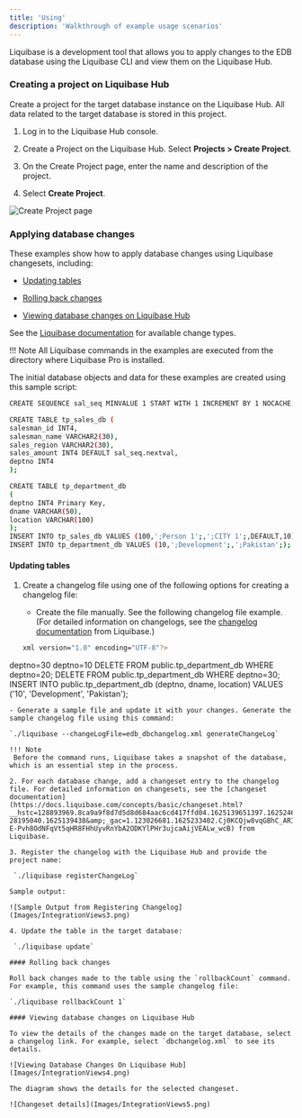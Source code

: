 ```yaml
---
title: 'Using'
description: 'Walkthrough of example usage scenarios'
---
```


Liquibase is a development tool that allows you to apply changes to the EDB database using the Liquibase CLI and view them on the Liquibase Hub.

### Creating a project on Liquibase Hub

Create a project for the target database instance on the Liquibase Hub. All data related to the target database is stored in this project.
    
1. Log in to the Liquibase Hub console.

2. Create a Project on the Liquibase Hub. Select **Projects > Create Project**. 

3. On the Create Project page, enter the name and description of the project.

4. Select **Create Project**.

![Create Project page](Images/IntegrationViews2.png)

### Applying database changes

These examples show how to apply database changes using Liquibase changesets, including:

- [Updating tables](#updating-tables)

- [Rolling back changes](#rolling-back-changes)

- [Viewing database changes on Liquibase Hub](#viewing-database-changes-on-liquibase-hub)


See the [Liquibase documentation](https://docs.liquibase.com/change-types/home.html) for available change types.

!!! Note
    All Liquibase commands in the examples are executed from the directory where Liquibase Pro is installed.

The initial database objects and data for these examples are created using this sample script:

```bash
CREATE SEQUENCE sal_seq MINVALUE 1 START WITH 1 INCREMENT BY 1 NOCACHE;

CREATE TABLE tp_sales_db (
salesman_id INT4,
salesman_name VARCHAR2(30),
sales_region VARCHAR2(30),
sales_amount INT4 DEFAULT sal_seq.nextval,
deptno INT4
);

CREATE TABLE tp_department_db
(
deptno INT4 Primary Key,
dname VARCHAR(50),
location VARCHAR(100)
);
INSERT INTO tp_sales_db VALUES (100,';Person 1';,';CITY 1';,DEFAULT,10);
INSERT INTO tp_department_db VALUES (10,';Development';,';Pakistan';);
```

#### Updating tables 
1. Create a changelog file using one of the following options for creating a changelog file:

   - Create the file manually. See the following changelog file example. (For detailed information on changelogs, see the [changelog documentation](https://docs.liquibase.com/concepts/basic/xml-format.html) from Liquibase.)

   ```bash
   xml version="1.0" encoding="UTF-8"?>
  <databaseChangeLog
      xmlns="http://www.liquibase.org/xml/ns/dbchangelog"
      xmlns:xsi="http://www.w3.org/2001/XMLSchema-instance"
      xmlns:pro="http://www.liquibase.org/xml/ns/pro"
      xsi:schemaLocation="http://www.liquibase.org/xml/ns/dbchangelog
http://www.liquibase.org/xml/ns/dbchangelog/dbchangelog-4.2.xsd
http://www.liquibase.org/xml/ns/pro
http://www.liquibase.org/xml/ns/pro/liquibase-pro-4.2.xsd " changeLogId="9e43abe4-
4a9b-4d38-a485-c68af935bc44">
<changeSet author="kashif" id="100">
  <insert catalogName="edb"
    dbms="postgresql"
    schemaName="public"
    tableName="tp_department_db">
  <column name="deptno" value="20"/>
  <column name="dname" value="QMG"/>
  <column name="location" value="India"/>
  </insert>
  <insert catalogName="edb"
    dbms="postgresql"
    schemaName="public"
    tableName="tp_department_db">
  <column name="deptno" value="30"/>
  <column name="dname" value="CM"/>
  <column name="location" value="Pakistan"/>
  </insert>
  <update catalogName="edb"
  schemaName="public"
  tableName="tp_department_db">
  <column name="dname" value="UPDATED NAME...."/>
  <where>deptno=30</where>
  </update>
  <delete catalogName="edb"
    chemaName="public"
    tableName="tp_department_db">
  <where>deptno=10</where>
  </delete>
<rollback>
DELETE FROM public.tp_department_db WHERE deptno=20;
DELETE FROM public.tp_department_db WHERE deptno=30;
INSERT INTO public.tp_department_db (deptno, dname, location) VALUES ('10',
'Development', 'Pakistan');
</rollback>
</changeSet>
   </databaseChangeLog>
   ```
   - Generate a sample file and update it with your changes. Generate the sample changelog file using this command:

   `./liquibase --changeLogFile=edb_dbchangelog.xml generateChangeLog`

!!! Note
    Before the command runs, Liquibase takes a snapshot of the database, which is an essential step in the process.

2. For each database change, add a changeset entry to the changelog file. For detailed information on changesets, see the [changeset documentation](https://docs.liquibase.com/concepts/basic/changeset.html?__hstc=128893969.8ca9a9f8d7d5d8d684aac6cd417ffd04.1625139651397.1625246103494.1625257119630.4&amp;__hssc=128893969.1.1625257119630&amp;__hsfp=3718144884&amp;_ga=2.245054725.1619392786.1625139438-28195040.1625139438&amp;_gac=1.123026681.1625233402.Cj0KCQjw8vqGBhC_ARIsADMSd1AVyJsGu4_9-E-Pvh8OdNFqVt5qHR8FHhUyvRnYbA2ODKYlPHr3ujcaAijVEALw_wcB) from Liquibase.

3. Register the changelog with the Liquibase Hub and provide the project name: 

    `./liquibase registerChangeLog`

  Sample output:

  ![Sample Output from Registering Changelog](Images/IntegrationViews3.png)

4. Update the table in the target database: 

    `./liquibase update`

#### Rolling back changes

Roll back changes made to the table using the `rollbackCount` command. For example, this command uses the sample changelog file: 

`./liquibase rollbackCount 1`

#### Viewing database changes on Liquibase Hub

To view the details of the changes made on the target database, select a changelog link. For example, select `dbchangelog.xml` to see its details.

![Viewing Database Changes On Liquibase Hub](Images/IntegrationViews4.png)

The diagram shows the details for the selected changeset.

![Changeset details](Images/IntegrationViews5.png)
